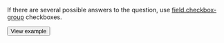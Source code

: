 If there are several possible answers to the question, use [field.checkbox-group](/docs/template-builder/reference/field.checkbox-group) checkboxes.

  <Button themeColor="light" view="default" size="l" type="link" url="https://ya.cc/t/KUpCR4gj3ttFY7">View example</Button>
